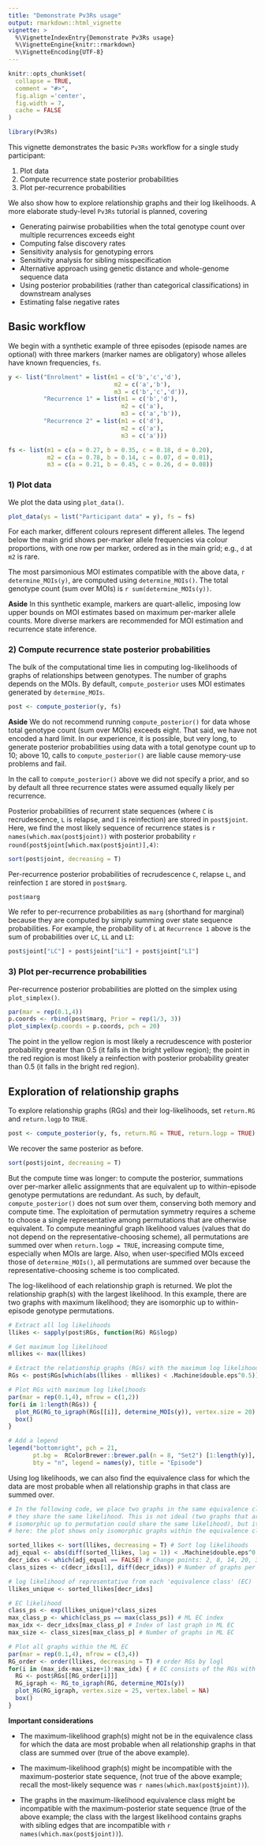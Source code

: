```yaml
---
title: "Demonstrate Pv3Rs usage"
output: rmarkdown::html_vignette
vignette: >
  %\VignetteIndexEntry{Demonstrate Pv3Rs usage}
  %\VignetteEngine{knitr::rmarkdown}
  %\VignetteEncoding{UTF-8}
---
```


```r
knitr::opts_chunk$set(
  collapse = TRUE,
  comment = "#>",
  fig.align ='center', 
  fig.width = 7, 
  cache = FALSE
)
```

```r
library(Pv3Rs)
```

This vignette demonstrates the basic `Pv3Rs` workflow for a single study
participant:

1) Plot data
2) Compute recurrence state posterior probabilities 
3) Plot per-recurrence probabilities 

We also show how to explore relationship graphs and their log likelihoods. A
more elaborate study-level `Pv3Rs` tutorial is planned, covering

- Generating pairwise probabilities when the total genotype count over multiple recurrences exceeds eight
- Computing false discovery rates 
- Sensitivity analysis for genotyping errors
- Sensitivity analysis for sibling misspecification
- Alternative approach using genetic distance and whole-genome sequence data
- Using posterior probabilities (rather than categorical classifications) in downstream analyses
- Estimating false negative rates

## Basic workflow

We begin with a synthetic example of three episodes (episode names are optional) with
three markers (marker names are obligatory) whose alleles have known frequencies, `fs`.

```r
y <- list("Enrolment" = list(m1 = c('b','c','d'), 
                              m2 = c('a','b'),
                              m3 = c('b','c','d')),
          "Recurrence 1" = list(m1 = c('b','d'), 
                                m2 = c('a'), 
                                m3 = c('a','b')),
          "Recurrence 2" = list(m1 = c('d'), 
                                m2 = c('a'), 
                                m3 = c('a')))

fs <- list(m1 = c(a = 0.27, b = 0.35, c = 0.18, d = 0.20),
           m2 = c(a = 0.78, b = 0.14, c = 0.07, d = 0.01),
           m3 = c(a = 0.21, b = 0.45, c = 0.26, d = 0.08))
```

### 1) Plot data

We plot the data using `plot_data()`. 

```r
plot_data(ys = list("Participant data" = y), fs = fs)
```

For each marker, different colours represent different alleles. The
legend below the main grid shows per-marker allele frequencies via colour
proportions, with one row per marker, ordered as in the main grid; e.g., `d` at
`m2` is rare.

The most parsimonious MOI estimates compatible with the above data, 
`r determine_MOIs(y)`, are computed using `determine_MOIs()`. The total genotype
count (sum over MOIs) is `r sum(determine_MOIs(y))`.

**Aside** In this synthetic example, markers are quart-allelic, imposing low 
upper bounds on MOI estimates based on maximum per-marker allele counts. More
diverse markers are recommended for MOI estimation and recurrence state
inference.

### 2) Compute recurrence state posterior probabilities 

The bulk of the computational time lies in computing log-likelihoods of graphs
of relationships between genotypes. The number of graphs depends on the MOIs. 
By default, `compute_posterior` uses MOI estimates generated by `determine_MOIs`. 

```r
post <- compute_posterior(y, fs)
```

**Aside** We do not recommend running `compute_posterior()` for data whose total 
genotype count (sum over MOIs) exceeds eight. That said, we have not encoded a
hard limit. In our experience, it is possible, but very long, to generate
posterior probabilities using data with a total genotype count up to 10; above 10,
calls to `compute_posterior()` are liable cause memory-use problems and fail.

In the call to `compute_posterior()` above we did not specify a prior, and so by
default all three recurrence states were assumed equally likely per recurrence.

Posterior probabilities of recurrent state sequences (where `C` is
recrudescence, `L` is relapse, and `I` is reinfection) are stored in
`post$joint`. Here, we find the most likely sequence of recurrence states is 
`r names(which.max(post$joint))` with posterior probability 
`r round(post$joint[which.max(post$joint)],4)`:

```r
sort(post$joint, decreasing = T)
```

Per-recurrence posterior probabilities of recrudescence `C`, relapse `L`, and
reinfection `I` are stored in `post$marg`. 

```r
post$marg
```

We refer to per-recurrence probabilities as `marg` (shorthand for marginal)
because they are computed by simply summing over state sequence probabilities. 
For example, the probability of `L` at `Recurrence 1` above is the sum of
probabilities over `LC`, `LL` and `LI`:

```r
post$joint["LC"] + post$joint["LL"] + post$joint["LI"]
```


### 3) Plot per-recurrence probabilities 

Per-recurrence posterior probabilities are plotted on the simplex using `plot_simplex()`.

```r
par(mar = rep(0.1,4))
p.coords <- rbind(post$marg, Prior = rep(1/3, 3))
plot_simplex(p.coords = p.coords, pch = 20)
```

The point in the yellow region is most likely a recrudescence with posterior
probability greater than 0.5 (it falls in the bright yellow region); the point
in the red region is most likely a reinfection with posterior probability
greater than 0.5 (it falls in the bright red region).

## Exploration of relationship graphs 

To explore relationship graphs (RGs) and their log-likelihoods, set `return.RG`
and `return.logp` to `TRUE`.

```r
post <- compute_posterior(y, fs, return.RG = TRUE, return.logp = TRUE)
```

We recover the same posterior as before.

```r
sort(post$joint, decreasing = T)
```

But the compute time was longer: to compute the posterior, summations over
per-marker allelic assignments that are equivalent up to within-episode genotype
permutations are redundant. As such, by default, `compute_posterior()` does not
sum over them, conserving both memory and compute time. The exploitation of
permutation symmetry requires a scheme to choose a single representative among
permutations that are otherwise equivalent. To compute meaningful graph
likelihood values (values that do not depend on the representative-choosing
scheme), all permutations are summed over when `return.logp = TRUE`, increasing
compute time, especially when MOIs are large. Also, when user-specified MOIs
exceed those of `determine_MOIs()`, all permutations are summed over because the
representative-choosing scheme is too complicated.
 
The log-likelihood of each relationship graph is returned. We plot the
relationship graph(s) with the largest likelihood. In this example, there are
two graphs with maximum likelihood; they are isomorphic up to within-episode
genotype permutations.

```r
# Extract all log likelihoods
llikes <- sapply(post$RGs, function(RG) RG$logp)

# Get maximum log likelihood
mllikes <- max(llikes)

# Extract the relationship graphs (RGs) with the maximum log likelihood
RGs <- post$RGs[which(abs(llikes - mllikes) < .Machine$double.eps^0.5)]

# Plot RGs with maximum log likelihoods
par(mar = rep(0.1,4), mfrow = c(1,2))
for(i in 1:length(RGs)) {
  plot_RG(RG_to_igraph(RGs[[i]], determine_MOIs(y)), vertex.size = 20)
  box()
}

# Add a legend
legend("bottomright", pch = 21, 
       pt.bg =  RColorBrewer::brewer.pal(n = 8, "Set2") [1:length(y)], 
       bty = "n", legend = names(y), title = "Episode")
```

Using log likelihoods, we can also find the equivalence class for which the data are most
probable when all relationship graphs in that class are summed over. 

```r
# In the following code, we place two graphs in the same equivalence class if
# they share the same likelihood. This is not ideal (two graphs that are not
# isomorphic up to permutation could share the same likelihood), but it works
# here: the plot shows only isomorphic graphs within the equivalence class.

sorted_llikes <- sort(llikes, decreasing = T) # Sort log likelihoods
adj_equal <- abs(diff(sorted_llikes, lag = 1)) < .Machine$double.eps^0.5 # Find matches
decr_idxs <- which(adj_equal == FALSE) # Change points: 2, 8, 14, 20, 32, ...
class_sizes <- c(decr_idxs[1], diff(decr_idxs)) # Number of graphs per class

# log likelihood of representative from each 'equivalence class' (EC)
llikes_unique <- sorted_llikes[decr_idxs]

# EC likelihood
class_ps <- exp(llikes_unique)*class_sizes
max_class_p <- which(class_ps == max(class_ps)) # ML EC index 
max_idx <- decr_idxs[max_class_p] # Index of last graph in ML EC
max_size <- class_sizes[max_class_p] # Number of graphs in ML EC

# Plot all graphs within the ML EC 
par(mar = rep(0.1,4), mfrow = c(3,4))
RG_order <- order(llikes, decreasing = T) # order RGs by logl
for(i in (max_idx-max_size+1):max_idx) { # EC consists of the RGs with logl rank 21-32
  RG <- post$RGs[[RG_order[i]]]
  RG_igraph <- RG_to_igraph(RG, determine_MOIs(y))
  plot_RG(RG_igraph, vertex.size = 25, vertex.label = NA)
  box()
}
```

**Important considerations**

- The maximum-likelihood graph(s) might not be in the
equivalence class for which the data are most probable when all relationship
graphs in that class are summed over (true of the above example).

- The maximum-likelihood graph(s) might be incompatible with the
maximum-posterior state sequence, (not true of the above example;
recall the most-likely sequence was `r names(which.max(post$joint))`). 
<!-- see example in DevFiles/Investigate_Symmetries --> 

- The graphs in the maximum-likelihood equivalence class might be incompatible
with the maximum-posterior state sequence (true of the above example; the class
with the largest likelihood contains graphs with sibling edges that are
incompatible with `r names(which.max(post$joint))`).

<!-- We suspect one of these cases above has to be false, but we cannot rule out
the possibility that both are true without further exploration -->






